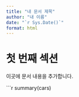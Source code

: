 ```yaml
---
title: "내 문서 제목"
author: "내 이름"
date: "`r Sys.Date()`"
format: html
---
```


# 첫 번째 섹션

이곳에 문서 내용을 추가합니다.

```r
summary(cars)
